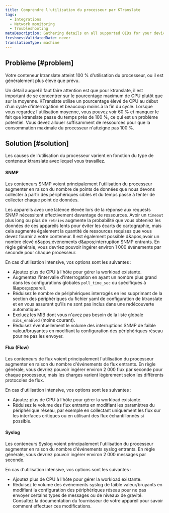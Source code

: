 ```yaml
---
title: Comprendre l'utilisation du processeur par KTranslate
tags:
  - Integrations
  - Network monitoring
  - Troubleshooting
metaDescription: Gathering details on all supported OIDs for your device using the 'snmpwalk' utility.
freshnessValidatedDate: never
translationType: machine
---
```


## Problème [#problem]

Votre conteneur ktranslate atteint 100 % d'utilisation du processeur, ou il est généralement plus élevé que prévu.

<Callout variant="tip">
  Un détail auquel il faut faire attention est que pour ktranslate, il est important de se concentrer sur le pourcentage maximum de CPU plutôt que sur la moyenne. KTranslate utilise un pourcentage élevé de CPU au début d'un cycle d'interrogation et beaucoup moins à la fin du cycle. Lorsque vous regardez l'utilisation moyenne, vous pouvez voir 60 % et manquer le fait que ktranslate passe du temps près de 100 %, ce qui est un problème potentiel. Vous devez allouer suffisamment de ressources pour que la consommation maximale du processeur n'atteigne pas 100 %.
</Callout>

## Solution [#solution]

Les causes de l'utilisation du processeur varient en fonction du type de conteneur ktranslate avec lequel vous travaillez.

#### SNMP

Les conteneurs SNMP voient principalement l'utilisation du processeur augmenter en raison du nombre de points de données que nous devons collecter à partir des périphériques cibles et du temps passé à tenter de collecter chaque point de données.

Les appareils avec une latence élevée lors de la réponse aux requests SNMP nécessitent effectivement davantage de ressources. Avoir un `timeout` plus long ou plus de `retries` augmente la probabilité que vous obteniez les données de ces appareils lents pour éviter les écarts de cartographie, mais cela augmente également la quantité de ressources requises que vous devez fournir à votre conteneur. Il est également possible d&amp;apos;avoir un nombre élevé d&amp;apos;événements d&amp;apos;interruption SNMP entrants. En règle générale, vous devriez pouvoir ingérer environ 1 000 événements par seconde pour chaque processeur.

En cas d'utilisation intensive, vos options sont les suivantes :

* Ajoutez plus de CPU à l'hôte pour gérer la workload existante.
* Augmentez l'intervalle d'interrogation en ayant un nombre plus grand dans les configurations globales `poll_time_sec` ou spécifiques à l&amp;apos;appareil.
* Réduisez le nombre de périphériques interrogés en les supprimant de la section des périphériques du fichier yaml de configuration de ktranslate et en vous assurant qu'ils ne sont pas inclus dans une redécouverte automatique.
* Excluez les MIB dont vous n'avez pas besoin de la liste globale `mibs_enabled` (moins courant).
* Réduisez éventuellement le volume des interruptions SNMP de faible valeur/bruyantes en modifiant la configuration des périphériques réseau pour ne pas les envoyer.

#### Flux (Flow)

Les conteneurs de flux voient principalement l'utilisation du processeur augmenter en raison du nombre d'événements de flux entrants. En règle générale, vous devriez pouvoir ingérer environ 2 000 flux par seconde pour chaque processeur, mais les charges varient légèrement selon les différents protocoles de flux.

En cas d'utilisation intensive, vos options sont les suivantes :

* Ajoutez plus de CPU à l'hôte pour gérer la workload existante.
* Réduisez le volume des flux entrants en modifiant les paramètres du périphérique réseau, par exemple en collectant uniquement les flux sur les interfaces critiques ou en utilisant des flux échantillonnés si possible.

#### Syslog

Les conteneurs Syslog voient principalement l'utilisation du processeur augmenter en raison du nombre d'événements syslog entrants. En règle générale, vous devriez pouvoir ingérer environ 2 000 messages par seconde.

En cas d'utilisation intensive, vos options sont les suivantes :

* Ajoutez plus de CPU à l'hôte pour gérer la workload existante.
* Réduisez le volume des événements syslog de faible valeur/bruyants en modifiant la configuration des périphériques réseau pour ne pas envoyer certains types de messages ou de niveaux de gravité. Consultez la documentation du fournisseur de votre appareil pour savoir comment effectuer ces modifications.